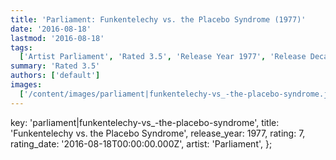 ```yaml
---
title: 'Parliament: Funkentelechy vs. the Placebo Syndrome (1977)'
date: '2016-08-18'
lastmod: '2016-08-18'
tags:
  ['Artist Parliament', 'Rated 3.5', 'Release Year 1977', 'Release Decade 1970']
summary: 'Rated 3.5'
authors: ['default']
images:
  ['/content/images/parliament|funkentelechy-vs_-the-placebo-syndrome.jpg']
---
```


  key: 'parliament|funkentelechy-vs_-the-placebo-syndrome',
  title: 'Funkentelechy vs. the Placebo Syndrome',
  release_year: 1977,
  rating: 7,
  rating_date: '2016-08-18T00:00:00.000Z',
  artist: 'Parliament',
};

<MusicRating data={data} />
